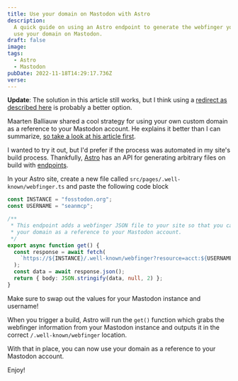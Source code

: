 ```yaml
---
title: Use your domain on Mastodon with Astro
description:
  A quick guide on using an Astro endpoint to generate the webfinger you need to
  use your domain on Mastodon.
draft: false
image:
tags:
  - Astro
  - Mastodon
pubDate: 2022-11-18T14:29:17.736Z
verse:
---
```



**Update**: The solution in this article still works, but I think using a
[redirect as described here](https://www.hawksworx.com/blog/alias-your-mastodon-username-to-your-domain-with-one-netlify-config-setting/)
is probably a better option.

Maarten Balliauw shared a cool strategy for using your own custom domain as a
reference to your Mastodon account. He explains it better than I can summarize,
[so take a look at his article first](https://blog.maartenballiauw.be/post/2022/11/05/mastodon-own-donain-without-hosting-server.html).

I wanted to try it out, but I'd prefer if the process was automated in my site's
build process. Thankfully, [Astro](https://astro.build) has an API for
generating arbitrary files on build with
[endpoints](https://docs.astro.build/en/core-concepts/endpoints/).

In your Astro site, create a new file called
`src/pages/.well-known/webfinger.ts` and paste the following code block

```ts
const INSTANCE = "fosstodon.org";
const USERNAME = "seanmcp";

/**
 * This endpoint adds a webfinger JSON file to your site so that you can use
 * your domain as a reference to your Mastodon account.
 */
export async function get() {
  const response = await fetch(
    `https://${INSTANCE}/.well-known/webfinger?resource=acct:${USERNAME}@${INSTANCE}`
  );
  const data = await response.json();
  return { body: JSON.stringify(data, null, 2) };
}
```

<Callout type="info">

Make sure to swap out the values for your Mastodon instance and username!

</Callout>

When you trigger a build, Astro will run the `get()` function which grabs the
webfinger information from your Mastodon instance and outputs it in the correct
`/.well-known/webfinger` location.

With that in place, you can now use your domain as a reference to your Mastodon
account.

Enjoy!
